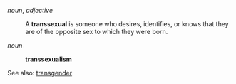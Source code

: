 ''noun'', ''adjective''
:A '''transsexual''' is someone who desires, identifies, or knows that they are of the opposite sex to which they were born.

''noun''
:'''transsexualism'''

See also: [[transgender]]